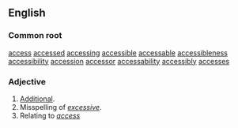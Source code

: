 ==English==
===Common root===

[[access]] [[accessed]] [[accessing]] [[accessible]] [[accessable]] [[accessibleness]] [[accessibility]] [[accession]] [[accessor]] [[accessability]] [[accessibly]] [[accesses]] 

===Adjective===
{{en-adj}}
# [[Additional]].
# Misspelling of ''[[excessive]]''.
# Relating to ''[[access]]''